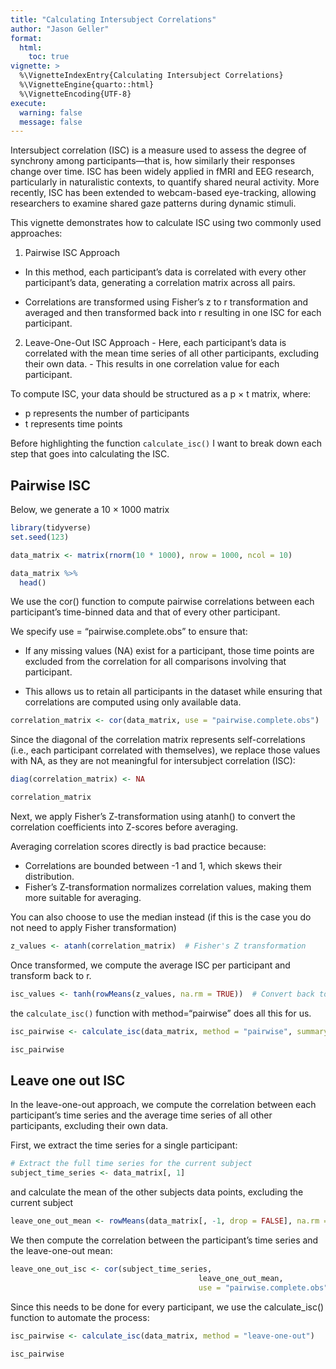 ```yaml
---
title: "Calculating Intersubject Correlations"
author: "Jason Geller"
format:
  html: 
    toc: true
vignette: >
  %\VignetteIndexEntry{Calculating Intersubject Correlations}
  %\VignetteEngine{quarto::html}
  %\VignetteEncoding{UTF-8}
execute: 
  warning: false
  message: false
---
```


Intersubject correlation (ISC) is a measure used to assess the degree of synchrony among participants—that is, how similarly their responses change over time. ISC has been widely applied in fMRI and EEG research, particularly in naturalistic contexts, to quantify shared neural activity. More recently, ISC has been extended to webcam-based eye-tracking, allowing researchers to examine shared gaze patterns during dynamic stimuli.

This vignette demonstrates how to calculate ISC using two commonly used approaches:

1.  Pairwise ISC Approach

-   In this method, each participant’s data is correlated with every other participant’s data, generating a correlation matrix across all pairs.

-   Correlations are transformed using Fisher's z to r transformation and averaged and then transformed back into r resulting in one ISC for each participant.

2.  Leave-One-Out ISC Approach - Here, each participant’s data is correlated with the mean time series of all other participants, excluding their own data. - This results in one correlation value for each participant.

To compute ISC, your data should be structured as a p × t matrix, where:

-   p represents the number of participants
-   t represents time points

Before highlighting the function `calculate_isc()` I want to break down each step that goes into calculating the ISC.

## Pairwise ISC

Below, we generate a 10 × 1000 matrix


```r
library(tidyverse)
set.seed(123)

data_matrix <- matrix(rnorm(10 * 1000), nrow = 1000, ncol = 10)

data_matrix %>% 
  head()

```

We use the cor() function to compute pairwise correlations between each participant’s time-binned data and that of every other participant.

We specify use = "pairwise.complete.obs" to ensure that:

-   If any missing values (NA) exist for a participant, those time points are excluded from the correlation for all comparisons involving that participant.

-   This allows us to retain all participants in the dataset while ensuring that correlations are computed using only available data.

```r

correlation_matrix <- cor(data_matrix, use = "pairwise.complete.obs")


```

Since the diagonal of the correlation matrix represents self-correlations (i.e., each participant correlated with themselves), we replace those values with NA, as they are not meaningful for intersubject correlation (ISC):

```r

diag(correlation_matrix) <- NA


```

```r

correlation_matrix

```

Next, we apply Fisher’s Z-transformation using atanh() to convert the correlation coefficients into Z-scores before averaging.

Averaging correlation scores directly is bad practice because:

-   Correlations are bounded between -1 and 1, which skews their distribution.
-   Fisher’s Z-transformation normalizes correlation values, making them more suitable for averaging.

You can also choose to use the median instead (if this is the case you do not need to apply Fisher transformation)

```r
z_values <- atanh(correlation_matrix)  # Fisher's Z transformation

```

Once transformed, we compute the average ISC per participant and transform back to r.

```r

isc_values <- tanh(rowMeans(z_values, na.rm = TRUE))  # Convert back to r

```

the `calculate_isc()` function with method="pairwise" does all this for us.

```r

isc_pairwise <- calculate_isc(data_matrix, method = "pairwise", summary_statistic = "mean")

isc_pairwise
```

## Leave one out ISC

In the leave-one-out approach, we compute the correlation between each participant’s time series and the average time series of all other participants, excluding their own data.

First, we extract the time series for a single participant:

```r
# Extract the full time series for the current subject
subject_time_series <- data_matrix[, 1]

```

and calculate the mean of the other subjects data points, excluding the current subject

```r

leave_one_out_mean <- rowMeans(data_matrix[, -1, drop = FALSE], na.rm = TRUE)

```

We then compute the correlation between the participant’s time series and the leave-one-out mean:

```r
leave_one_out_isc <- cor(subject_time_series, 
                                          leave_one_out_mean, 
                                          use = "pairwise.complete.obs")
```

Since this needs to be done for every participant, we use the calculate_isc() function to automate the process:

```r
isc_pairwise <- calculate_isc(data_matrix, method = "leave-one-out")

isc_pairwise
```
